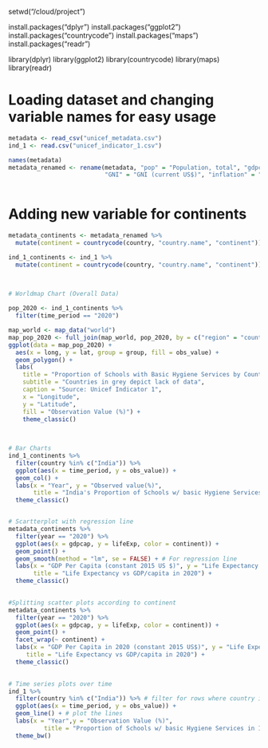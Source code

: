 setwd("/cloud/project")

install.packages("dplyr")
install.packages("ggplot2")
install.packages("countrycode")
install.packages("maps")
install.packages("readr")

library(dplyr)
library(ggplot2)
library(countrycode)
library(maps)
library(readr)



# Loading dataset and changing variable names for easy usage

```r

metadata <- read_csv("unicef_metadata.csv")
ind_1 <- read.csv("unicef_indicator_1.csv")

names(metadata)
metadata_renamed <- rename(metadata, "pop" = "Population, total", "gdpcap" = "GDP per capita (constant 2015 US$)", 
                           "GNI" = "GNI (current US$)", "inflation" = "Inflation, consumer prices (annual %)", "lifeExp" = "Life expectancy at birth, total (years)")
                           
```


# Adding new variable for continents 


```r


metadata_continents <- metadata_renamed %>%
  mutate(continent = countrycode(country, "country.name", "continent"))

ind_1_continents <- ind_1 %>%
  mutate(continent = countrycode(country, "country.name", "continent"))
  
  
```  
  


```r
# Worldmap Chart (Overall Data)

pop_2020 <- ind_1_continents %>% 
  filter(time_period == "2020")

map_world <- map_data("world") 
map_pop_2020 <- full_join(map_world, pop_2020, by = c("region" = "country"))
ggplot(data = map_pop_2020) +
  aes(x = long, y = lat, group = group, fill = obs_value) +
  geom_polygon() +
  labs(
    title = "Proportion of Schools with Basic Hygiene Services by Country in 2020",
    subtitle = "Countries in grey depict lack of data",
    caption = "Source: Unicef Indicator 1",
    x = "Longitude",
    y = "Latitude",
    fill = "Observation Value (%)") +
    theme_classic()
    
    
```


```r
    
# Bar Charts
ind_1_continents %>%
  filter(country %in% c("India")) %>%
  ggplot(aes(x = time_period, y = obs_value)) +
  geom_col() +
  labs(x = "Year", y = "Observed value(%)", 
       title = "India's Proportion of Schools w/ basic Hygiene Services over time") +
  theme_classic()



```


```r


# Scartterplot with regression line
metadata_continents %>%
  filter(year == "2020") %>%
  ggplot(aes(x = gdpcap, y = lifeExp, color = continent)) +
  geom_point() +
  geom_smooth(method = "lm", se = FALSE) + # For regression line
  labs(x = "GDP Per Capita (constant 2015 US $)", y = "Life Expectancy (years)", color = "Continent",
       title = "Life Expectancy vs GDP/capita in 2020") +
  theme_classic()
  
```


```r
  
#Splitting scatter plots according to continent
metadata_continents %>%
  filter(year == "2020") %>%
  ggplot(aes(x = gdpcap, y = lifeExp, color = continent)) +
  geom_point() +
  facet_wrap(~ continent) +
  labs(x = "GDP Per Capita in 2020 (constant 2015 US$)", y = "Life Expectancy", 
     title = "Life Expectancy vs GDP/capita in 2020") +
  theme_classic()
  
```


```r
  
# Time series plots over time
ind_1 %>%
  filter(country %in% c("India")) %>% # filter for rows where country is "India"
  ggplot(aes(x = time_period, y = obs_value)) + 
  geom_line() + # plot the lines
  labs(x = "Year",y = "Observation Value (%)",
          title = "Proportion of Schools w/ basic Hygiene Services in India") +
  theme_bw()

```

